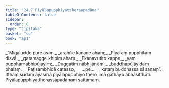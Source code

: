 ```yaml
---
title: "24.7 Piyālapupphiyattheraapadāna"
tableOfContents: false
sidebar:
  order: 8
type: "tipitaka"
basket: "su"
book: "ap1"
---
```



<DynamicBreadcrumb />

<Division number="27" book="ap1">

<Paragraph number="3011" type="verses" book="ap1">
_“Migaluddo pure āsiṃ,_  
_araññe kānane ahaṃ;_  
_Piyālaṃ pupphitaṃ disvā,_  
_gatamagge khipiṃ ahaṃ._  

</Paragraph>

</Division>
<Division number="28" book="ap1">

<Paragraph number="3012" type="verses" book="ap1">
_Ekanavutito kappe,_  
_yaṃ pupphamabhipūjayiṃ;_  
_Duggatiṃ nābhijānāmi,_  
_buddhapūjāyidaṃ phalaṃ._  

</Paragraph>

</Division>
<Division number="29" book="ap1">

<Paragraph number="3013" type="verses" book="ap1">
_Paṭisambhidā catasso,_  
_ …pe… _  
_kataṃ buddhassa sāsanaṃ”._  

</Paragraph>

<Paragraph number="3014" book="ap1">
Itthaṃ sudaṃ āyasmā piyālapupphiyo thero imā gāthāyo abhāsitthāti.

</Paragraph>
</Division>

<Paragraph number="3015" type="center" book="ap1">
Piyālapupphiyattherassāpadānaṃ sattamaṃ.
</Paragraph>